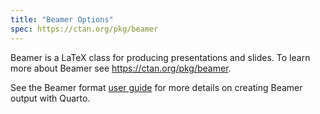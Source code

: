 ```yaml
---
title: "Beamer Options"
spec: https://ctan.org/pkg/beamer
---
```


Beamer is a LaTeX class for producing presentations and slides. To learn more about Beamer see <https://ctan.org/pkg/beamer>.

See the Beamer format [user guide](/docs/presentations/beamer.qmd) for more details on creating Beamer output with Quarto.

